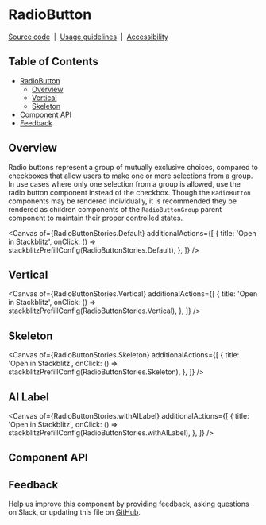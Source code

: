 
<Meta isTemplate />

# RadioButton

[Source code](https://github.com/carbon-design-system/carbon/tree/main/packages/react/src/components/RadioButton)
&nbsp;|&nbsp;
[Usage guidelines](https://www.carbondesignsystem.com/components/radio-button/usage)
&nbsp;|&nbsp;
[Accessibility](https://www.carbondesignsystem.com/components/radio-button/accessibility)

## Table of Contents

- [RadioButton](#radiobutton)
  - [Overview](#overview)
  - [Vertical](#vertical)
  - [Skeleton](#skeleton)
- [Component API](#component-api)
- [Feedback](#feedback)

## Overview

Radio buttons represent a group of mutually exclusive choices, compared to
checkboxes that allow users to make one or more selections from a group. In use
cases where only one selection from a group is allowed, use the radio button
component instead of the checkbox. Though the `RadioButton` components may be
rendered individually, it is recommended they be rendered as children components
of the `RadioButtonGroup` parent component to maintain their proper controlled
states.

<Canvas
  of={RadioButtonStories.Default}
  additionalActions={[
    {
      title: 'Open in Stackblitz',
      onClick: () => stackblitzPrefillConfig(RadioButtonStories.Default),
    },
  ]}
/>

## Vertical
<Canvas
  of={RadioButtonStories.Vertical}
  additionalActions={[
    {
      title: 'Open in Stackblitz',
      onClick: () => stackblitzPrefillConfig(RadioButtonStories.Vertical),
    },
  ]}
/>

## Skeleton
<Canvas
  of={RadioButtonStories.Skeleton}
  additionalActions={[
    {
      title: 'Open in Stackblitz',
      onClick: () => stackblitzPrefillConfig(RadioButtonStories.Skeleton),
    },
  ]}
/>

## AI Label
<Canvas
  of={RadioButtonStories.withAILabel}
  additionalActions={[
    {
      title: 'Open in Stackblitz',
      onClick: () => stackblitzPrefillConfig(RadioButtonStories.withAILabel),
    },
  ]}
/>

## Component API

<ArgTypes />

## Feedback

Help us improve this component by providing feedback, asking questions on Slack,
or updating this file on
[GitHub](https://github.com/carbon-design-system/carbon/edit/main/packages/react/src/components/RadioButton/RadioButton.mdx).
